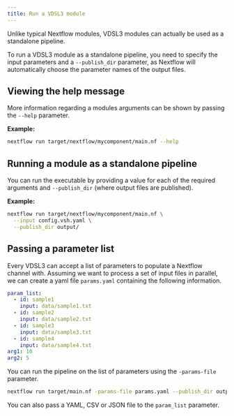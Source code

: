 ```yaml
---
title: Run a VDSL3 module
---
```



Unlike typical Nextflow modules, VDSL3 modules can actually be used as a standalone pipeline.

To run a VDSL3 module as a standalone pipeline, you need to specify the input parameters and a `--publish_dir` parameter, as Nextflow will automatically choose the parameter names of the output files.

## Viewing the help message

More information regarding a modules arguments can be shown by passing the `--help` parameter.

**Example:**

```bash
nextflow run target/nextflow/mycomponent/main.nf --help
```


## Running a module as a standalone pipeline
You can run the executable by providing a value for each of the required arguments and `--publish_dir` (where output files are published).

**Example:**

```bash
nextflow run target/nextflow/mycomponent/main.nf \
  --input config.vsh.yaml \
  --publish_dir output/
```


## Passing a parameter list

Every VDSL3 can accept a list of parameters to populate a Nextflow channel with. Assuming we want to process a set of input files in parallel, we can create a yaml file `params.yaml` containing the following information.


```yaml
param_list:
  - id: sample1
    input: data/sample1.txt
  - id: sample2
    input: data/sample2.txt
  - id: sample3
    input: data/sample3.txt
  - id: sample4
    input: data/sample4.txt
arg1: 10
arg2: 5
```

You can run the pipeline on the list of parameters using the `-params-file` parameter.
 
```bash
nextflow run target/main.nf -params-file params.yaml --publish_dir output2
```


:::{.callout-tip}
You can also pass a YAML, CSV or JSON file to the `param_list` parameter.
:::